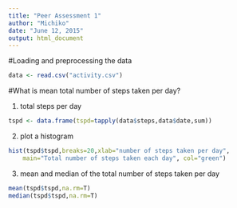 ```yaml
---
title: "Peer Assessment 1"
author: "Michiko"
date: "June 12, 2015"
output: html_document
---
```


#Loading and preprocessing the data
```r
data <- read.csv("activity.csv")
```

#What is mean total number of steps taken per day?

1. total steps per day
```r
tspd <- data.frame(tspd=tapply(data$steps,data$date,sum)) 
```

2. plot a histogram 
```r
hist(tspd$tspd,breaks=20,xlab="number of steps taken per day", 
    main="Total number of steps taken each day", col="green")
```

3. mean and median of the total number of steps taken per day
```r
mean(tspd$tspd,na.rm=T)
median(tspd$tspd,na.rm=T)
```

